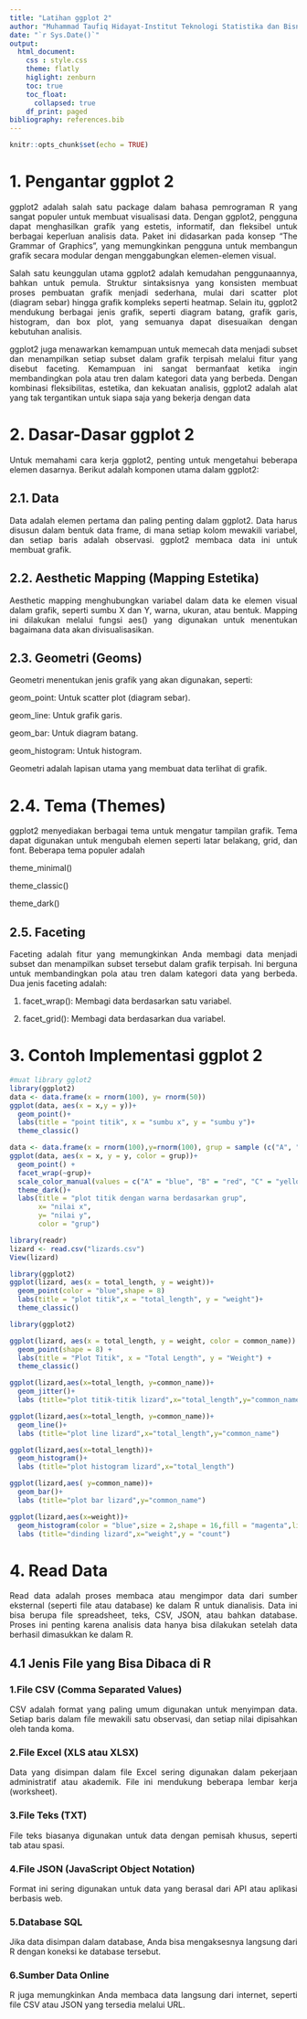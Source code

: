 ```yaml
---
title: "Latihan ggplot 2"
author: "Muhammad Taufiq Hidayat-Institut Teknologi Statistika dan Bisnis Muhammadiyah"
date: "`r Sys.Date()`"
output: 
  html_document:
    css : style.css
    theme: flatly
    higlight: zenburn
    toc: true
    toc_float:
      collapsed: true
    df_print: paged
bibliography: references.bib
---
```


```{=html}
<style>
body{
text-align: justify}
</style>
```

```r
knitr::opts_chunk$set(echo = TRUE)
```

# 1. Pengantar ggplot 2

ggplot2 adalah salah satu package dalam bahasa pemrograman R yang sangat populer untuk membuat visualisasi data. Dengan ggplot2, pengguna dapat menghasilkan grafik yang estetis, informatif, dan fleksibel untuk berbagai keperluan analisis data. Paket ini didasarkan pada konsep "The Grammar of Graphics", yang memungkinkan pengguna untuk membangun grafik secara modular dengan menggabungkan elemen-elemen visual.

Salah satu keunggulan utama ggplot2 adalah kemudahan penggunaannya, bahkan untuk pemula. Struktur sintaksisnya yang konsisten membuat proses pembuatan grafik menjadi sederhana, mulai dari scatter plot (diagram sebar) hingga grafik kompleks seperti heatmap. Selain itu, ggplot2 mendukung berbagai jenis grafik, seperti diagram batang, grafik garis, histogram, dan box plot, yang semuanya dapat disesuaikan dengan kebutuhan analisis.

ggplot2 juga menawarkan kemampuan untuk memecah data menjadi subset dan menampilkan setiap subset dalam grafik terpisah melalui fitur yang disebut faceting. Kemampuan ini sangat bermanfaat ketika ingin membandingkan pola atau tren dalam kategori data yang berbeda. Dengan kombinasi fleksibilitas, estetika, dan kekuatan analisis, ggplot2 adalah alat yang tak tergantikan untuk siapa saja yang bekerja dengan data

# 2. Dasar-Dasar ggplot 2

Untuk memahami cara kerja ggplot2, penting untuk mengetahui beberapa elemen dasarnya. Berikut adalah komponen utama dalam ggplot2:

## 2.1. Data

Data adalah elemen pertama dan paling penting dalam ggplot2. Data harus disusun dalam bentuk data frame, di mana setiap kolom mewakili variabel, dan setiap baris adalah observasi. ggplot2 membaca data ini untuk membuat grafik.

## 2.2. Aesthetic Mapping (Mapping Estetika)

Aesthetic mapping menghubungkan variabel dalam data ke elemen visual dalam grafik, seperti sumbu X dan Y, warna, ukuran, atau bentuk. Mapping ini dilakukan melalui fungsi aes() yang digunakan untuk menentukan bagaimana data akan divisualisasikan.

## 2.3. Geometri (Geoms)

Geometri menentukan jenis grafik yang akan digunakan, seperti:

geom_point: Untuk scatter plot (diagram sebar).

geom_line: Untuk grafik garis.

geom_bar: Untuk diagram batang.

geom_histogram: Untuk histogram.

Geometri adalah lapisan utama yang membuat data terlihat di grafik.

# 2.4. Tema (Themes)

ggplot2 menyediakan berbagai tema untuk mengatur tampilan grafik. Tema dapat digunakan untuk mengubah elemen seperti latar belakang, grid, dan font. Beberapa tema populer adalah

theme_minimal()

theme_classic()

theme_dark()

## 2.5. Faceting

Faceting adalah fitur yang memungkinkan Anda membagi data menjadi subset dan menampilkan subset tersebut dalam grafik terpisah. Ini berguna untuk membandingkan pola atau tren dalam kategori data yang berbeda. Dua jenis faceting adalah:

1.  facet_wrap(): Membagi data berdasarkan satu variabel.

2.  facet_grid(): Membagi data berdasarkan dua variabel.

# 3. Contoh Implementasi ggplot 2

```r
#muat library gglot2
library(ggplot2)
data <- data.frame(x = rnorm(100), y= rnorm(50))
ggplot(data, aes(x = x,y = y))+
  geom_point()+
  labs(title = "point titik", x = "sumbu x", y = "sumbu y")+
  theme_classic()
```

```r
data <- data.frame(x = rnorm(100),y=rnorm(100), grup = sample (c("A", "B", "C", "D"), 100,replace = TRUE))
ggplot(data, aes(x = x, y = y, color = grup))+
  geom_point() +
  facet_wrap(~grup)+
  scale_color_manual(values = c("A" = "blue", "B" = "red", "C" = "yellow", "D" = "black"))+
  theme_dark()+
  labs(title = "plot titik dengan warna berdasarkan grup",
       x= "nilai x",
       y= "nilai y",
       color = "grup")
```

```r
library(readr)
lizard <- read.csv("lizards.csv")
View(lizard)
```

```r
library(ggplot2)
ggplot(lizard, aes(x = total_length, y = weight))+
  geom_point(color = "blue",shape = 8)
  labs(title = "plot titik",x = "total_length", y = "weight")+
  theme_classic()
```
```r
library(ggplot2)

ggplot(lizard, aes(x = total_length, y = weight, color = common_name)) +
  geom_point(shape = 8) +
  labs(title = "Plot Titik", x = "Total Length", y = "Weight") +
  theme_classic()
```
```r
ggplot(lizard,aes(x=total_length, y=common_name))+
  geom_jitter()+
  labs (title="plot titik-titik lizard",x="total_length",y="common_name")
```
```r
ggplot(lizard,aes(x=total_length, y=common_name))+
  geom_line()+
  labs (title="plot line lizard",x="total_length",y="common_name")
```
```r
ggplot(lizard,aes(x=total_length))+
  geom_histogram()+
  labs (title="plot histogram lizard",x="total_length")
```
```r
ggplot(lizard,aes( y=common_name))+
  geom_bar()+
  labs (title="plot bar lizard",y="common_name")
```
```r
ggplot(lizard,aes(x=weight))+
  geom_histogram(color = "blue",size = 2,shape = 16,fill = "magenta",linetype ="dotted")+
  labs (title="dinding lizard",x="weight",y = "count")
```


# 4. Read Data

Read data adalah proses membaca atau mengimpor data dari sumber eksternal (seperti file atau database) ke dalam R untuk dianalisis. Data ini bisa berupa file spreadsheet, teks, CSV, JSON, atau bahkan database. Proses ini penting karena analisis data hanya bisa dilakukan setelah data berhasil dimasukkan ke dalam R.

## 4.1 Jenis File yang Bisa Dibaca di R

### 1.File CSV (Comma Separated Values)

CSV adalah format yang paling umum digunakan untuk menyimpan data. Setiap baris dalam file mewakili satu observasi, dan setiap nilai dipisahkan oleh tanda koma.

### 2.File Excel (XLS atau XLSX)

Data yang disimpan dalam file Excel sering digunakan dalam pekerjaan administratif atau akademik. File ini mendukung beberapa lembar kerja (worksheet).

### 3.File Teks (TXT)

File teks biasanya digunakan untuk data dengan pemisah khusus, seperti tab atau spasi.

### 4.File JSON (JavaScript Object Notation)

Format ini sering digunakan untuk data yang berasal dari API atau aplikasi berbasis web.

### 5.Database SQL

Jika data disimpan dalam database, Anda bisa mengaksesnya langsung dari R dengan koneksi ke database tersebut.

### 6.Sumber Data Online

R juga memungkinkan Anda membaca data langsung dari internet, seperti file CSV atau JSON yang tersedia melalui URL.
